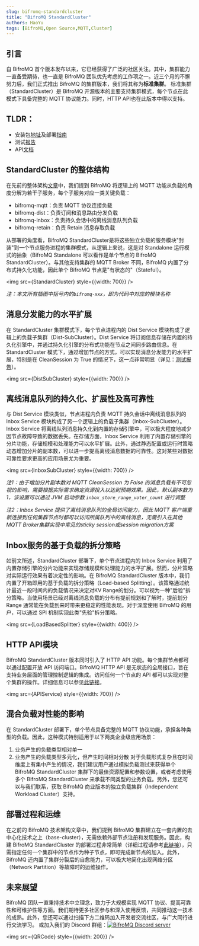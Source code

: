 ```yaml
---
slug: bifromq-standardcluster
title: "BifroMQ StandardCluster"
authors: HaoYu
tags: [BifroMQ,Open Source,MQTT,Cluster]
---
```


## 引言
自 BifroMQ 首个版本发布以来，它已经获得了广泛的社区关注。其中，集群能力一直备受期待，也一直是 BifroMQ 团队优先考虑的工作项之一。近三个月的不懈努力后，我们正式推出 BifroMQ 的集群版本，我们将其称为**标准集群**。
标准集群（StandardCluster）是 BifroMQ 开源版本的主要支持集群模式，每个节点在此模式下具备完整的 MQTT 协议能力。同时，HTTP API也在此版本中得以支持。

<!--truncate-->

## TLDR：
* 安装包[地址](https://github.com/baidu/bifromq/releases/tag/v2.0.0)及部署[指南](/zh-Hans/docs/deploy/cluster/)
* 测试[报告](/zh-Hans/docs/test_report/test_report/)
* API[文档](/zh-Hans/docs/user_guide/API/api/)

## StandardCluster 的整体结构
在先前的整体架构[文章](2023-09-06-bifromq-architecture-overview.md)中，我们提到 BifroMQ 将逻辑上的 MQTT 功能从负载的角度分解为若干子服务，每个子服务对应一类关键负载：
* bifromq-mqtt：负责 MQTT 协议连接负载
* bifromq-dist：负责订阅和消息路由分发负载
* bifromq-inbox：负责持久会话中的离线消息队列负载
* bifromq-retain：负责 Retain 消息存取负载

从部署的角度看，BifroMQ StandardCluster是将这些独立负载的服务模块"封装"到一个节点服务进程的集群模式，从逻辑上来说，这是对 Standalone 运行模式的抽象（BifroMQ Standalone 可以看作是单个节点的 BifroMQ StandardCluster）。与其他支持集群的 MQTT Broker 不同，BifroMQ 内置了分布式持久化功能，因此单个 BifroMQ 节点是"有状态的"（Stateful）。

<img src={StandardCluster} style={{width: 700}} />

*注：本文所有插图中括号内的`bifromq-xxx`，即为代码中对应的模块名称*

## 消息分发能力的水平扩展
在 StandardCluster 集群模式下，每个节点进程内的 Dist Service 模块构成了逻辑上的负载子集群（Dist-SubCluster）。Dist Service 将订阅信息存储在内置的持久化引擎中，并通过持久化引擎的分布式功能在节点之间同步路由信息。在 StandardCluster 模式下，通过增加节点的方式，可以实现消息分发能力的水平扩展，特别是在 CleanSession 为 True 的情况下，这一点非常明显（详见：[测试报告](/zh-Hans/docs/test_report/test_report/)）。

<img src={DistSubCluster} style={{width: 700}} />

## 离线消息队列的持久化、扩展性及高可靠性
与 Dist Service 模块类似，节点进程内负责 MQTT 持久会话中离线消息队列的 Inbox Service 模块构成了另一个逻辑上的负载子集群（Inbox-SubCluster）。Inbox Service 将离线队列消息持久化到内置的存储引擎中，可以极大程度地减少因节点故障导致的数据丢失。在存储方面，Inbox Service 利用了内置存储引擎的分片功能，存储规模和处理能力可以水平扩展。此外，通过静态配置或运行时策略动态增加分片的副本数，可以进一步提高离线消息数据的可靠性。这对某些对数据可靠性要求更高的应用场景尤为重要。

<img src={InboxSubCluster} style={{width: 700}} />

*注1：由于增加分片副本数对 MQTT CleanSession 为 False 的消息负载有不可忽视的影响，需要根据实际需求确定资源投入以达到预期效果。因此，默认副本数为1，该设置可以通过 JVM 启动参数 `inbox_store_range_voter_count` 进行调整*

*注2：Inbox Service 提供了离线消息队列的全局访问能力，因此 MQTT 客户端重新连接到任何集群节点时都可以访问所属队列中的离线消息，无需引入在其他MQTT Broker集群实现中常见的sticky session或session migration方案*

## Inbox服务的基于负载的拆分策略
如前文所述，StandardCluster 部署下，单个节点进程内的 Inbox Service 利用了内置存储引擎的分片功能来实现存储规模和处理能力的水平扩展。然而，分片策略对实际运行效果有着决定性的影响。在 BifroMQ StandardCluster 版本中，我们内置了开箱即用的基于负载的拆分策略（Load-based Splitting）。该策略通过统计最近一段时间内的负载情况来决定对KV Range的划分。可以视为一种"后验"拆分策略。当使用场景已经对离线消息负载的分布有提前规划和了解时，提前划分 Range 通常能在负载到来时带来更稳定的性能表现。对于深度使用 BifroMQ 的用户，可以通过 SPI 机制实现此类"先验"拆分策略。

<img src={LoadBasedSplitter} style={{width: 400}} />

## HTTP API模块
BifroMQ StandardCluster 版本同时引入了 HTTP API 功能。每个集群节点都可以通过配置开放 API 访问端口。BifroMQ HTTP API 是无状态的全局接口，旨在支持业务层面的管理控制逻辑的集成。访问任何一个节点的 API 都可以实现对整个集群的操作。详细信息可以参见[此链接](/zh-Hans/docs/user_guide/API/api/)。

<img src={APIService} style={{width: 700}} />

## 混合负载对性能的影响
在 StandardCluster 部署下，单个节点具备完整的 MQTT 协议功能，承担各种类型的负载。因此，这种模式特别适用于以下两类企业级应用场景：
1. 业务产生的负载类型相对单一
2. 业务产生的负载类型多元化，但产生时间相对分散
对于负载形式复杂且在时间维度上有集中产生的情况，我们建议用户通过模拟负载测试来获得单个 BifroMQ StandardCluster 集群下的最佳资源配置和参数设置，或者考虑使用多个 BifroMQ StandardCluster 来承载不同类型的业务负载。另外，您还可以与我们联系，获取 BifroMQ 商业版本的独立负载集群（Independent Workload Cluster）支持。

## 部署过程和运维
在之前的 BifroMQ 技术架构文章中，我们提到 BifroMQ 集群建立在一套内置的去中心化技术之上（base-cluster），无需依赖外部节点注册和发现服务。因此，构建 BifroMQ StandardCluster 的部署过程非常简单（详细过程请参考[此链接](/zh-Hans/docs/deploy/cluster/)），只需指定任何一个集群中的节点作为种子节点，即可完成新节点的加入。此外，BifroMQ 还内置了集群分裂后的自愈能力，可以极大地简化出现网络分区（Network Partition）等故障时的运维操作。

## 未来展望
BifroMQ 团队一直秉持技术中立理念，致力于大规模实现 MQTT 协议、提高可靠性和可维护性等方面。我们期待更多社区参与和深入使用反馈，共同推动这一技术的成熟。此外，您还可以通过扫描下方二维码加入开发者交流社区，与广大同行进行交流学习。
或加入我们的 Discord 群组：<a href="https://discord.gg/Pfs3QRadRB"><img src="https://img.shields.io/discord/1115542029531885599?logo=discord&logoColor=white" alt="BifroMQ Discord server" /></a>

<img src={QRCode} style={{width: 200}} />
